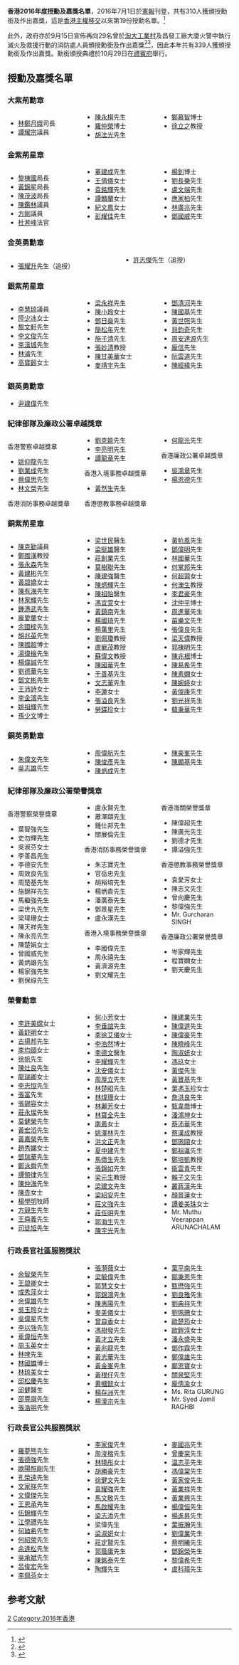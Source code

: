 {{noteTA|1=于|2=恒|3=琼}}
'''香港2016年度授勳及嘉獎名單'''，2016年7月1日於[[香港政府憲報|憲報]]刊登，共有310人獲頒授勳銜及作出嘉獎，這是[[香港主權移交|香港主權移交]]以來第19份授勳名單。<ref>{{cite web|title=二○一六年授勳名單|url=http://www.info.gov.hk/gia/general/201607/01/P201606300871.htm|website=政府新聞網|accessdate=2016-07-01|date=2016-07-01|archive-date=2016-07-02|archive-url=https://web.archive.org/web/20160702072804/http://www.info.gov.hk/gia/general/201607/01/P201606300871.htm|dead-url=no}}</ref>

此外，政府亦於9月15日宣佈再向29名曾於[[淘大工業村迷你倉大火|淘大工業村]]及昌發工廠大廈火警中執行滅火及救援行動的消防處人員頒授勳銜及作出嘉獎<ref>{{cite web|title=消防處人員獲授勳及嘉獎|url=http://www.info.gov.hk/gia/general/201609/15/P2016091400705.htm|website=政府新聞網|accessdate=2016-09-15|date=2016-09-15|archive-date=2016-09-15|archive-url=https://web.archive.org/web/20160915102519/http://www.info.gov.hk/gia/general/201609/15/P2016091400705.htm|dead-url=no}}</ref><ref>{{cite web|title=第20卷第37期第5158號公告|url=http://www.gld.gov.hk/egazette/pdf/20162037/cgn201620375158.pdf|website=香港特別行政區政府憲報|accessdate=2016-10-24|date=2016-09-15|archive-date=2016-10-24|archive-url=https://web.archive.org/web/20161024221519/http://www.gld.gov.hk/egazette/pdf/20162037/cgn201620375158.pdf|dead-url=no}}</ref>，因此本年共有339人獲頒授勳銜及作出嘉獎。勳銜頒授典禮於10月29日在[[禮賓府|禮賓府]]舉行。

== 授勳及嘉獎名單 ==
=== 大紫荊勳章 ===
<div class="references-small" style="-moz-column-count:3; -webkit-column-count:3; column-count:3;">
*[[林鄭月娥|林鄭月娥]]司長{{大紫荊|nocat}}{{GBSHK|nocat}}{{JP|nocat}}
*[[譚耀宗|譚耀宗]]議員{{大紫荊|nocat}}{{GBSHK|nocat}}{{JP|nocat}}
*[[陳永棋|陳永棋]]先生{{大紫荊|nocat}}{{GBSHK|nocat}}{{JP|nocat}}
*[[羅仲榮|羅仲榮]]博士{{大紫荊|nocat}}{{GBSHK|nocat}}{{JP|nocat}}
*[[胡法光|胡法光]]先生{{大紫荊|nocat}}{{GBSHK|nocat}}{{JP|nocat}}
*[[鄭慕智|鄭慕智]]博士{{大紫荊|nocat}}{{GBSHK|nocat}}{{JP|nocat}}
*[[徐立之|徐立之]]教授{{大紫荊|nocat}}{{GBSHK|nocat}}{{JP|nocat}}
</div>

=== 金紫荊星章 ===
<div class="references-small" style="-moz-column-count:3; -webkit-column-count:3; column-count:3;">
*[[黎棟國|黎棟國]]局長{{GBSHK|nocat}}{{IDSM}}{{JP|nocat}}
*[[黃錦星|黃錦星]]局長{{GBSHK|nocat}}{{JP|nocat}}
*[[陳茂波|陳茂波]]局長{{GBSHK|nocat}}{{MH|nocat}}{{JP|nocat}}
*[[陳鑑林|陳鑑林]]議員{{GBSHK|nocat}}{{JP|nocat}}
*[[方剛|方剛]]議員{{GBSHK|nocat}}{{JP|nocat}}
*[[杜溎峰|杜溎峰]]法官{{GBSHK|nocat}}
*[[董建成|董建成]]先生{{GBSHK|nocat}}{{JP|nocat}}
*[[王倩儀|王倩儀]]女士{{GBSHK|nocat}}{{JP|nocat}}
*[[袁銘輝|袁銘輝]]先生{{GBSHK|nocat}}{{JP|nocat}}
*[[譚贛蘭|譚贛蘭]]女士{{GBSHK|nocat}}{{JP|nocat}}
*[[紀文鳳|紀文鳳]]女士{{GBSHK|nocat}}{{JP|nocat}}
*[[彭耀佳|彭耀佳]]先生{{GBSHK|nocat}}{{JP|nocat}}
*[[楊釗|楊釗]]博士{{GBSHK|nocat}}{{JP|nocat}}
*[[劉長樂|劉長樂]]先生{{GBSHK|nocat}}{{JP|nocat}}
*[[盧文端|盧文端]]先生{{GBSHK|nocat}}{{JP|nocat}}
*[[應家柏|應家柏]]先生{{GBSHK|nocat}}{{JP|nocat}}
*[[林廣兆|林廣兆]]先生{{GBSHK|nocat}}
*[[鄧國威|鄧國威]]先生{{GBSHK|nocat}}{{JP|nocat}}
</div>

=== 金英勇勳章 ===
<div class="references-small" style="-moz-column-count:2; -webkit-column-count:2; column-count:2;">
*[[張耀升_(消防員)|張耀升]]先生{{MBG|nocat}}（追授）
*[[許志傑_(消防員)|許志傑]]先生{{MBG|nocat}}（追授）
</div>
=== 銀紫荊星章 ===
<div class="references-small" style="-moz-column-count:3; -webkit-column-count:3; column-count:3;">
*[[李慧琼|李慧琼]]議員{{SBSHK|nocat}}{{JP|nocat}}
*[[陸少冰|陸少冰]]女士{{SBSHK|nocat}}{{JP|nocat}}
*[[黎文軒|黎文軒]]先生{{SBSHK|nocat}}{{FSDSM}}
*[[李文俊_(企業家)|李文俊]]先生{{SBSHK|nocat}}{{JP|nocat}}
*[[李漢城|李漢城]]先生{{SBSHK|nocat}}{{JP|nocat}}
*[[林濬|林濬]]先生{{SBSHK|nocat}}{{JP|nocat}}
*[[高寶齡|高寶齡]]女士{{SBSHK|nocat}}{{MH|nocat}}{{JP|nocat}}
*[[梁永祥|梁永祥]]先生{{SBSHK|nocat}}{{JP|nocat}}
*[[陳小玲|陳小玲]]女士{{SBSHK|nocat}}{{MH|nocat}}{{JP|nocat}}
*[[鄧日燊|鄧日燊]]先生{{SBSHK|nocat}}{{JP|nocat}}
*[[簡松年|簡松年]]先生{{SBSHK|nocat}}{{JP|nocat}}
*[[施子清|施子清]]先生{{SBSHK|nocat}}{{JP|nocat}}
*[[張妙清|張妙清]]教授{{SBSHK|nocat}}{{JP|nocat}}
*[[陳甘美華|陳甘美華]]女士{{SBSHK|nocat}}{{JP|nocat}}
*[[麥靖宇|麥靖宇]]先生{{SBSHK|nocat}}{{JP|nocat}}
*[[鄧清河|鄧清河]]先生{{SBSHK|nocat}}{{JP|nocat}}
*[[陳國基|陳國基]]先生{{SBSHK|nocat}}{{IDSM}}
*[[黃世照|黃世照]]先生{{SBSHK|nocat}}{{IDS}}
*[[貝鈞奇|貝鈞奇]]先生{{SBSHK|nocat}}{{MH|nocat}}
*[[周安達源|周安達源]]先生{{SBSHK|nocat}}
*[[龐信|龐信]]先生{{SBSHK|nocat}}
*[[阮雲道|阮雲道]]先生{{SBSHK|nocat}}
*[[陳經緯|陳經緯]]先生{{SBSHK|nocat}}
</div>

=== 銀英勇勳章 ===
<div class="references-small">
*[[尹建偉|尹建偉]]先生{{MBS|nocat}}
</div>
=== 紀律部隊及廉政公署卓越獎章 ===
<div class="references-small" style="-moz-column-count:3; -webkit-column-count:3; column-count:3;">
;香港警察卓越獎章
*[[姚仰龍|姚仰龍]]先生{{PDSM}}{{PMSM}}
*[[劉業成|劉業成]]先生{{PDSM}}{{PMSM}}
*[[蔡偉思|蔡偉思]]先生{{PDSM}}{{PMSM}}
*[[林文榮|林文榮]]先生{{PDSM}}

;香港消防事務卓越獎章
*[[劉克能|劉克能]]先生{{FSDSM}}{{FSMSM}}
*[[李亮明|李亮明]]先生{{FSDSM}}
*[[譚龍章|譚龍章]]先生{{FSDSM}}

;香港入境事務卓越獎章
*[[黃然生|黃然生]]先生{{IDSM}}

;香港懲教事務卓越獎章
*[[何龍光|何龍光]]先生{{CSDSM}}

;香港廉政公署卓越獎章
*[[吳鴻章|吳鴻章]]先生{{IDS}}
*[[楊恩德|楊恩德]]先生{{IDS}}
</div>

=== 銅紫荊星章 ===
<div class="references-small" style="-moz-column-count:3; -webkit-column-count:3; column-count:3;">
*[[陳克勤|陳克勤]]議員{{BBSHK|nocat}}{{JP|nocat}}
*[[鄭國漢|鄭國漢]]教授{{BBSHK|nocat}}{{JP|nocat}}
*[[張永森|張永森]]先生{{BBSHK|nocat}}{{MH|nocat}}{{JP|nocat}}
*[[黃建彬|黃建彬]]先生{{BBSHK|nocat}}{{MH|nocat}}{{JP|nocat}}
*[[黃碧嬌|黃碧嬌]]女士{{BBSHK|nocat}}{{MH|nocat}}{{JP|nocat}}
*[[陳有海|陳有海]]先生{{BBSHK|nocat}}{{MH|nocat}}{{JP|nocat}}
*[[林家輝|林家輝]]先生{{BBSHK|nocat}}{{JP|nocat}}
*[[鍾港武|鍾港武]]先生{{BBSHK|nocat}}{{JP|nocat}}
*[[龐愛蘭|龐愛蘭]]女士{{BBSHK|nocat}}{{JP|nocat}}
*[[余國樑|余國樑]]先生{{BBSHK|nocat}}{{MH|nocat}}{{JP|nocat}}
*[[胡兆英|胡兆英]]先生{{BBSHK|nocat}}{{MH|nocat}}{{JP|nocat}}
*[[陳國超|陳國超]]博士{{BBSHK|nocat}}{{MH|nocat}}{{JP|nocat}}
*[[湯徫掄|湯徫掄]]先生{{BBSHK|nocat}}{{MH|nocat}}{{JP|nocat}}
*[[楊偉誠|楊偉誠]]先生{{BBSHK|nocat}}{{MH|nocat}}{{JP|nocat}}
*[[劉德華|劉德華]]先生{{BBSHK|nocat}}{{MH|nocat}}{{JP|nocat}}
*[[鄧文彬|鄧文彬]]先生{{BBSHK|nocat}}{{JP|nocat}}
*[[王沛詩|王沛詩]]女士{{BBSHK|nocat}}{{JP|nocat}}
*[[李金鴻|李金鴻]]先生{{BBSHK|nocat}}{{JP|nocat}}
*[[姚祖輝|姚祖輝]]先生{{BBSHK|nocat}}{{JP|nocat}}
*[[孫少文|孫少文]]博士{{BBSHK|nocat}}{{JP|nocat}}
*[[梁世民|梁世民]]醫生{{BBSHK|nocat}}{{JP|nocat}}
*[[梁挺雄|梁挺雄]]醫生{{BBSHK|nocat}}{{JP|nocat}}
*[[莊創業|莊創業]]先生{{BBSHK|nocat}}{{JP|nocat}}
*[[莫樹聯|莫樹聯]]先生{{BBSHK|nocat}}{{JP|nocat}}
*[[陳建強|陳建強]]醫生{{BBSHK|nocat}}{{JP|nocat}}
*[[陳炳輝|陳炳輝]]先生{{BBSHK|nocat}}{{JP|nocat}}
*[[陳祖貽_(香港)|陳祖貽]]醫生{{BBSHK|nocat}}{{JP|nocat}}
*[[馮宜萱|馮宜萱]]女士{{BBSHK|nocat}}{{JP|nocat}}
*[[黃鎮南|黃鎮南]]先生{{BBSHK|nocat}}{{JP|nocat}}
*[[楊國琦|楊國琦]]先生{{BBSHK|nocat}}{{JP|nocat}}
*[[楊萬里_(香港)|楊萬里]]先生{{BBSHK|nocat}}{{JP|nocat}}
*[[劉佩瓊|劉佩瓊]]教授{{BBSHK|nocat}}{{JP|nocat}}
*[[盧寵茂|盧寵茂]]教授{{BBSHK|nocat}}{{JP|nocat}}
*[[蘇偉文|蘇偉文]]教授{{BBSHK|nocat}}{{JP|nocat}}
*[[陳國華_(香港)|陳國華]]先生{{BBSHK|nocat}}{{MH|nocat}}
*[[于善基|于善基]]先生{{BBSHK|nocat}}{{MH|nocat}}
*[[文志華|文志華]]先生{{BBSHK|nocat}}{{MH|nocat}}
*[[李蓮|李蓮]]女士{{BBSHK|nocat}}{{MH|nocat}}
*[[張溢良|張溢良]]先生{{BBSHK|nocat}}{{MH|nocat}}
*[[勞鍱珍|勞鍱珍]]女士{{BBSHK|nocat}}{{MH|nocat}}
*[[黃㠶風|黃㠶風]]先生{{BBSHK|nocat}}{{MH|nocat}}
*[[鄧偉明|鄧偉明]]先生{{BBSHK|nocat}}{{MH|nocat}}
*[[林國華_(香港)|林國華]]先生{{BBSHK|nocat}}
*[[何掌邦|何掌邦]]先生{{BBSHK|nocat}}
*[[何超蕸|何超蕸]]女士{{BBSHK|nocat}}
*[[何濼生|何濼生]]教授{{BBSHK|nocat}}
*[[李君豪|李君豪]]先生{{BBSHK|nocat}}
*[[沈仲平|沈仲平]]博士{{BBSHK|nocat}}
*[[周進華|周進華]]先生{{BBSHK|nocat}}
*[[苗樂文|苗樂文]]先生{{BBSHK|nocat}}
*[[張偉良|張偉良]]先生{{BBSHK|nocat}}
*[[梁天偉|梁天偉]]教授{{BBSHK|nocat}}
*[[郭棟明|郭棟明]]先生{{BBSHK|nocat}}
*[[陳兆根|陳兆根]]博士{{BBSHK|nocat}}
*[[陳易希|陳易希]]先生{{BBSHK|nocat}}
*[[陳素嫻|陳素嫻]]女士{{BBSHK|nocat}}
*[[陳婉婷_(足球教練)|陳婉婷]]女士{{BBSHK|nocat}}
*[[黃俊康|黃俊康]]先生{{BBSHK|nocat}}
*[[劉光祥|劉光祥]]先生{{BBSHK|nocat}}
*[[韓秉華|韓秉華]]先生{{BBSHK|nocat}}
</div>

=== 銅英勇勳章 ===
<div class="references-small" style="-moz-column-count:3; -webkit-column-count:3; column-count:3;">
*[[朱偉文|朱偉文]]先生{{MBB|nocat}}
*[[吳志雄_(消防員)|吳志雄]]先生{{MBB|nocat}}
*[[周偉航_(消防員)|周偉航]]先生{{MBB|nocat}}
*[[陳俊彥|陳俊彥]]先生{{MBB|nocat}}
*[[陳炳成|陳炳成]]先生{{MBB|nocat}}
*[[陳豪峯|陳豪峯]]先生{{MBB|nocat}}
*[[陳顯基|陳顯基]]先生{{MBB|nocat}}
</div>

=== 紀律部隊及廉政公署榮譽獎章 ===
<div class="references-small" style="-moz-column-count:3; -webkit-column-count:3; column-count:3;">
;香港警察榮譽獎章
*葉智強先生{{PMSM}}
*史勿輝先生{{PMSM}}
*吳淑芬女士{{PMSM}}
*李善昌先生{{PMSM}}
*李德安先生{{PMSM}}
*周效良先生{{PMSM}}
*周楚基先生{{PMSM}}
*施錦祥先生{{PMSM}}
*馬繼強先生{{PMSM}}
*梁世九先生{{PMSM}}
*梁瑋珊女士{{PMSM}}
*陳天祥先生{{PMSM}}
*陳永亮先生{{PMSM}}
*陳楚娟女士{{PMSM}}
*曾國威先生{{PMSM}}
*黃炳雄先生{{PMSM}}
*楊家強先生{{PMSM}}
*劉保祿先生{{PMSM}}
*盧永賢先生{{PMSM}}
*蕭澤頤先生{{PMSM}}
*鍾仕邦先生{{PMSM}}
*關展倫先生{{PMSM}}

;香港消防事務榮譽獎章
*朱志寶先生{{FSMSM}}
*官岳忠先生{{FSMSM}}
*胡裕培先生{{FSMSM}}
*楊炳貴先生{{FSMSM}}
*潘廣泰先生{{FSMSM}}
*鄧景星先生{{FSMSM}}
*盧永漢先生{{FSMSM}}

;香港入境事務榮譽獎章
*李國偉先生{{IMSM}}
*周永禧先生{{IMSM}}
*黃濟源先生{{IMSM}}
*劉文耀先生{{IMSM}}

;香港海關榮譽獎章
*陳偉超先生{{CMSM}}
*陳廣光先生{{CMSM}}
*劉德才先生{{CMSM}}
*譚溢強先生{{CMSM}}

;香港懲教事務榮譽獎章
*袁愛芳女士{{CSMSM}}
*陳志文先生{{CSMSM}}
*曾向慶先生{{CSMSM}}
*黎偉強先生{{CSMSM}}
*Mr. Gurcharan SINGH{{CSMSM}}

;香港廉政公署榮譽獎章
*岑家輝先生{{IMS}}
*程寶嫻女士{{IMS}}
*劉天慶先生{{IMS}}
</div>

=== 榮譽勳章 ===
<div class="references-small" style="-moz-column-count:3; -webkit-column-count:3; column-count:3;">
*[[李許美嫦|李許美嫦]]女士{{MH|nocat}}{{JP|nocat}}
*[[黃舒明|黃舒明]]女士{{MH|nocat}}
*[[古揚邦|古揚邦]]先生{{MH|nocat}}
*[[李均頤|李均頤]]女士{{MH|nocat}}
*[[徐帆_(區議員)|徐帆]]先生{{MH|nocat}}
*[[陳灶良|陳灶良]]先生{{MH|nocat}}
*[[龍瑞卿|龍瑞卿]]女士{{MH|nocat}}
*[[李志恒|李志恒]]先生{{MH|nocat}}
*[[張富|張富]]先生{{MH|nocat}}
*[[張錫容|張錫容]]女士{{MH|nocat}}
*[[莊永燦|莊永燦]]先生{{MH|nocat}}
*[[莫健榮|莫健榮]]先生{{MH|nocat}}
*[[黃宏滔|黃宏滔]]先生{{MH|nocat}}
*[[黃嘉榮|黃嘉榮]]先生{{MH|nocat}}
*[[趙秀嫻|趙秀嫻]]女士{{MH|nocat}}
*[[鄧瑞華_(香港)|鄧瑞華]]先生{{MH|nocat}}
*[[鄭泳舜|鄭泳舜]]先生{{MH|nocat}}
*[[譚領律|譚領律]]先生{{MH|nocat}}
*[[陳仲海|陳仲海]]先生{{MH|nocat}}
*[[陳杏|陳杏]]女士{{MH|nocat}}
*[[楊學明_(牧師)|楊學明]]牧師{{MH|nocat}}
*[[方競生|方競生]]先生{{MH|nocat}}
*[[王舜義|王舜義]]先生{{MH|nocat}}
*[[司徒旭|司徒旭]]先生{{MH|nocat}}
*[[何小芳|何小芳]]女士{{MH|nocat}}
*[[李垂誼|李垂誼]]先生{{MH|nocat}}
*[[李徐艾儀|李徐艾儀]]女士{{MH|nocat}}
*[[李浩然|李浩然]]博士{{MH|nocat}}
*[[李德文|李德文]]醫生{{MH|nocat}}
*[[李耀輝|李耀輝]]先生{{MH|nocat}}
*[[沈安儀|沈安儀]]女士{{MH|nocat}}
*[[周厚立|周厚立]]先生{{MH|nocat}}
*[[林楚昭|林楚昭]]先生{{MH|nocat}}
*[[林煒珊|林煒珊]]女士{{MH|nocat}}
*[[林麗芳|林麗芳]]女士{{MH|nocat}}
*[[林寶全|林寶全]]先生{{MH|nocat}}
*[[南鳳|南鳳]]女士{{MH|nocat}}
*[[姚澤林|姚澤林]]先生{{MH|nocat}}
*[[洪文正|洪文正]]先生{{MH|nocat}}
*[[夏中建|夏中建]]先生{{MH|nocat}}
*[[馬僑生|馬僑生]]先生{{MH|nocat}}
*[[張錦如|張錦如]]先生{{MH|nocat}}
*[[梁元生|梁元生]]教授{{MH|nocat}}
*[[梁建文|梁建文]]先生{{MH|nocat}}
*[[梁紹安|梁紹安]]先生{{MH|nocat}}
*[[莊文強|莊文強]]先生{{MH|nocat}}
*[[莊任明_(區議員)|莊任明]]先生{{MH|nocat}}
*[[郭海生|郭海生]]先生{{MH|nocat}}
*[[陳宇光|陳宇光]]先生{{MH|nocat}}
*[[陳建業|陳建業]]先生{{MH|nocat}}
*[[陳偉道|陳偉道]]先生{{MH|nocat}}
*[[陳偉豪_(設計業)|陳偉豪]]先生{{MH|nocat}}
*[[陳曉峰|陳曉峰]]先生{{MH|nocat}}
*[[陶淑妍|陶淑妍]]女士{{MH|nocat}}
*[[馮玖|馮玖]]女士{{MH|nocat}}
*[[黃傑_(香港)|黃傑]]先生{{MH|nocat}}
*[[黃寶基|黃寶基]]先生{{MH|nocat}}
*[[葉馮玉珍|葉馮玉珍]]女士{{MH|nocat}}
*[[詹洪良|詹洪良]]先生{{MH|nocat}}
*[[甄韋喬|甄韋喬]]博士{{MH|nocat}}
*[[潘鴻坤|潘鴻坤]]女士{{MH|nocat}}
*[[蔡沛華|蔡沛華]]先生{{MH|nocat}}
*[[蔡漢成|蔡漢成]]教授{{MH|nocat}}
*[[鄧珮頤|鄧珮頤]]女士{{MH|nocat}}
*[[鄭祖瀛|鄭祖瀛]]先生{{MH|nocat}}
*[[鄭培凱|鄭培凱]]教授{{MH|nocat}}
*[[衞雲青|衞雲青]]先生{{MH|nocat}}
*[[賴子文|賴子文]]先生{{MH|nocat}}
*[[叢蔣漢|叢蔣漢]]先生{{MH|nocat}}
*[[顏景蓮|顏景蓮]]女士{{MH|nocat}}
*[[譚姜美珠|譚姜美珠]]女士{{MH|nocat}}
*Mr. Muthu Veerappan ARUNACHALAM{{MH|nocat}}
</div>

=== 行政長官社區服務獎狀 ===
<div class="references-small" style="-moz-column-count:3; -webkit-column-count:3; column-count:3;">
*[[余智榮|余智榮]]先生
*[[王碧卿|王碧卿]]女士
*[[成秀萍|成秀萍]]女士
*[[余偉雄|余偉雄]]先生
*[[吳玉玲|吳玉玲]]女士
*[[吳偉星|吳偉星]]先生
*[[李以強|李以強]]先生
*[[車偉恒|車偉恒]]先生
*[[周玉英|周玉英]]女士
*[[林啤|林啤]]先生
*[[林國雄_(博士)|林國雄]]博士
*[[林琼美|林琼美]]女士
*[[邱松慶|邱松慶]]先生
*[[邱健_(醫生)|邱健]]醫生
*[[邵豐祺|邵豐祺]]先生
*[[張浩明|張浩明]]先生
*[[張漪薇|張漪薇]]女士
*[[梁毓偉|梁毓偉]]先生
*[[郭慧文|郭慧文]]女士
*[[郭錦鴻|郭錦鴻]]先生
*[[陳惠陽|陳惠陽]]先生
*[[麥美儀|麥美儀]]女士
*[[曾自香|曾自香]]女士
*[[馮樹發|馮樹發]]先生
*[[黃才立|黃才立]]先生
*[[黃兆龍|黃兆龍]]先生
*[[黃志華|黃志華]]先生
*[[黃金峯|黃金峯]]先生
*[[黃根仔|黃根仔]]先生
*[[黄幗懿|黄幗懿]]女士
*[[楊存洲|楊存洲]]先生
*[[楊漢宗|楊漢宗]]先生
*[[葉平南|葉平南]]先生
*[[鄒秉恩|鄒秉恩]]先生
*[[甄懋強|甄懋強]]先生
*[[劉良雅|劉良雅]]先生
*[[劉典祥|劉典祥]]先生
*[[劉珮珊|劉珮珊]]女士
*[[歐楚筠|歐楚筠]]女士
*[[歐鎧淳|歐鎧淳]]女士
*[[潘永盛|潘永盛]]先生
*[[鄧作霖|鄧作霖]]先生
*[[鄭偉雄|鄭偉雄]]先生
*[[鄺恩寶|鄺恩寶]]女士
*[[關泉堅|關泉堅]]先生
*[[龐倩渝|龐倩渝]]女士
*Ms. Rita GURUNG
*Mr. Syed Jamil RAGHBI
</div>

=== 行政長官公共服務獎狀 ===
<div class="references-small" style="-moz-column-count:3; -webkit-column-count:3; column-count:3;">
*[[羅夢熊|羅夢熊]]先生{{PDSM}}
*[[張德強|張德強]]先生{{PMSM}}
*[[歐陽照剛|歐陽照剛]]先生{{PMSM}}
*[[孔榮遠|孔榮遠]]先生
*[[文家祥|文家祥]]先生
*[[文偉傑|文偉傑]]先生
*[[王恩承|王恩承]]先生
*[[伍錦輝|伍錦輝]]先生
*[[江學禮|江學禮]]先生
*[[何廸希|何廸希]]先生
*[[何紹榮|何紹榮]]先生
*[[余達松|余達松]]先生
*[[吳承斌|吳承斌]]先生
*[[呂俊宏|呂俊宏]]先生
*[[李佩芬|李佩芬]]女士
*[[李家俊_(香港)|李家俊]]先生
*[[周浚楷|周浚楷]]先生
*[[林曉彤|林曉彤]]女士
*[[胡勝豪|胡勝豪]]先生
*[[徐健文|徐健文]]先生
*[[袁耀強|袁耀強]]先生
*[[馬文敬|馬文敬]]先生
*[[馬啟耀|馬啟耀]]先生
*[[梁志添|梁志添]]先生
*梁偉先生
*[[梁淑妍|梁淑妍]]女士
*[[莊定賢|莊定賢]]先生
*[[郭蔭庸|郭蔭庸]]先生
*[[陳銘泰_(消防員)|陳銘泰]]先生
*[[陶輝|陶輝]]先生
*[[麥國兆|麥國兆]]先生
*[[曾慶棠|曾慶棠]]先生
*[[温志平|温志平]]先生
*[[馮偉棠|馮偉棠]]先生
*[[黃家俊_(消防員)|黃家俊]]先生
*[[黃業祥|黃業祥]]先生
*[[黃業興|黃業興]]先生
*[[楊偉恒|楊偉恒]]先生
*[[楊進昇|楊進昇]]先生
*[[葉振瀚|葉振瀚]]先生
*[[劉偉業|劉偉業]]先生
*[[蔡明曦|蔡明曦]]先生
*[[鄧錦榮|鄧錦榮]]先生
*[[黎偉希|黎偉希]]先生
*[[盧科璋|盧科璋]]先生
</div>

== 参考文献 ==
{{reflist}}

{{香港授勳及嘉獎制度}}
[[Category:香港授勳及嘉獎名單|2]]
[[Category:2016年香港|Category:2016年香港]]
